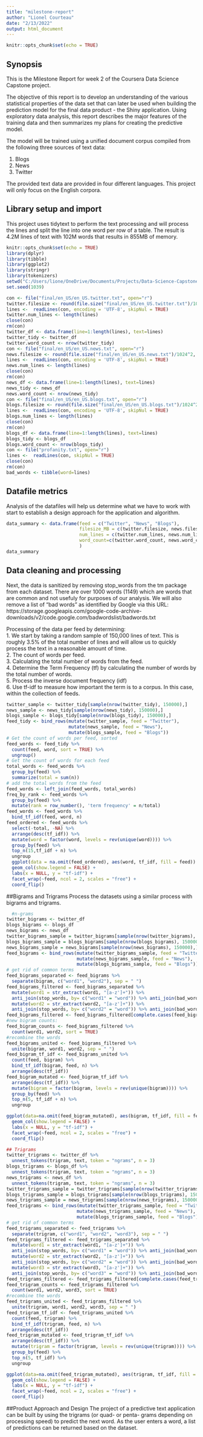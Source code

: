 ---
title: "milestone-report"
author: "Lionel Courteau"
date: "2/13/2022"
output: html_document
---

```{r setup, include=FALSE}
knitr::opts_chunk$set(echo = TRUE)
```

## Synopsis

This is the Milestone Report for week 2 of the Coursera Data Science Capstone
project.

The objective of this report is to develop an understanding of the various
statistical properties of the data set that can later be used when building the
prediction model for the final data product - the Shiny application. Using 
exploratory data analysis, this report describes the major features of the
training data and then summarizes my plans for creating the predictive model.

The model will be trained using a unified document corpus compiled from the
following three sources of text data:

1. Blogs
2. News
3. Twitter

The provided text data are provided in four different languages. This project
will only focus on the English corpora.

## Library setup and import
This project uses tidytext to perform the text processing and will process the lines and split the line into one word per row of a table.  The result is 4.2M lines of text with 102M words that results in 855MB of memory.

```{r setup, include=FALSE}
knitr::opts_chunk$set(echo = TRUE)
library(dplyr)
library(tibble)
library(ggplot2)
library(stringr)
library(tokenizers)
setwd("C:/Users/lione/OneDrive/Documents/Projects/Data-Science-Capstone")
set.seed(1039)
```
```{r, echo=FALSE}
con <- file("final/en_US/en_US.twitter.txt", open="r")
twitter.filesize <- round(file.size("final/en_US/en_US.twitter.txt")/1024^2, digits=2)
lines <-  readLines(con, encoding = 'UTF-8', skipNul = TRUE)
twitter.num_lines <- length(lines)
close(con)
rm(con)
twitter_df <- data.frame(line=1:length(lines), text=lines)
twitter_tidy <- twitter_df 
twitter.word_count <- nrow(twitter_tidy)
con <- file("final/en_US/en_US.news.txt", open="r")
news.filesize <- round(file.size("final/en_US/en_US.news.txt")/1024^2, digits=2)
lines <-  readLines(con, encoding = 'UTF-8', skipNul = TRUE)
news.num_lines <- length(lines)
close(con)
rm(con)
news_df <- data.frame(line=1:length(lines), text=lines)
news_tidy <- news_df 
news.word_count <- nrow(news_tidy)
con <- file("final/en_US/en_US.blogs.txt", open="r")
blogs.filesize <- round(file.size("final/en_US/en_US.blogs.txt")/1024^2, digits=2)
lines <-  readLines(con, encoding = 'UTF-8', skipNul = TRUE)
blogs.num_lines <- length(lines)
close(con)
rm(con)
blogs_df <- data.frame(line=1:length(lines), text=lines)
blogs_tidy <- blogs_df 
blogs.word_count <- nrow(blogs_tidy)
con <- file("profanity.txt", open="r")
lines <-  readLines(con, skipNul = TRUE)
close(con)
rm(con)
bad_words <- tibble(word=lines)
```
## Datafile metrics
Analysis of the datafiles will help us determine what we have to work with start to establish a design approach for the application and algorithm.

```{r, echo=TRUE}
data_summary <- data.frame(feed = c("Twitter", "News", "Blogs"), 
                           filesize_MB = c(twitter.filesize, news.filesize, blogs.filesize),
                           num_lines = c(twitter.num_lines, news.num_lines, blogs.num_lines),
                           word_count=c(twitter.word_count, news.word_count, blogs.word_count)
                           )
data_summary
```

## Data cleaning and processing
Next, the data is sanitized by removing stop_words from the tm package from each dataset.
There are over 1000 words (1149) which are words that are common and not usefuly for purposes of our analysis.  We will also remove a list of "bad words" as identified by Google via this URL:
https://storage.googleapis.com/google-code-archive-downloads/v2/code.google.com/badwordslist/badwords.txt

Processing of the data per feed by determining:<br>
1. We start by taking a random sample of 150,000 lines of text.  This is roughly 3.5% of the total number of lines and will allow us to quickly process the text in a reasonable amount of time.<br>
2. The count of words per feed.<br>
3. Calculating the total number of words from the feed.<br>
4. Determine the Term Frequency (tf) by calculating the number of words by the total number of words.<br>
5. Process the inverse document frequency (idf)<br>
6. Use tf-idf to measure how important the term is to a corpus.  In this case, within the collection of feeds.<br>

```{r, echo=TRUE, message=FALSE}
twitter_sample <- twitter_tidy[sample(nrow(twitter_tidy), 150000),]
news_sample <- news_tidy[sample(nrow(news_tidy), 150000),]
blogs_sample <- blogs_tidy[sample(nrow(blogs_tidy), 150000),]
feed_tidy <- bind_rows(mutate(twitter_sample, feed = "Twitter"),
                       mutate(news_sample, feed = "News"),
                       mutate(blogs_sample, feed = "Blogs"))
# Get the count of words per feed, sorted
feed_words <- feed_tidy %>%
  count(feed, word, sort = TRUE) %>%
  ungroup()
# Get the count of words for each feed
total_words <- feed_words %>%
  group_by(feed) %>%
  summarize(total = sum(n))
# add the total words from the feed
feed_words <- left_join(feed_words, total_words) 
freq_by_rank <- feed_words %>%
  group_by(feed) %>% 
  mutate(rank = row_number(), 'term frequency' = n/total)
feed_words <- feed_words %>% 
  bind_tf_idf(feed, word, n)
feed_ordered <- feed_words %>% 
  select(-total, -NA) %>%
  arrange(desc(tf_idf)) %>%
  mutate(word = factor(word, levels = rev(unique(word)))) %>%
  group_by(feed) %>%
  top_n(15,tf_idf + n) %>%
  ungroup
  ggplot(data = na.omit(feed_ordered), aes(word, tf_idf, fill = feed)) +
  geom_col(show.legend = FALSE) + 
  labs(x = NULL, y = "tf-idf") + 
  facet_wrap(~feed, ncol = 2, scales = "free") + 
  coord_flip()
```

##Bigrams and Trigrams
Process the datasets using a similar process with bigrams and trigrams.

```{r, echo=FALSE, message=FALSE}  
  #n-grams
twitter_bigrams <- twitter_df 
blogs_bigrams <- blogs_df 
news_bigrams <- news_df 
twitter_bigrams_sample = twitter_bigrams[sample(nrow(twitter_bigrams), 150000),]
blogs_bigrams_sample = blogs_bigrams[sample(nrow(blogs_bigrams), 150000),]
news_bigrams_sample = news_bigrams[sample(nrow(news_bigrams), 150000),]
feed_bigrams <- bind_rows(mutate(twitter_bigrams_sample, feed = "Twitter"),
                          mutate(news_bigrams_sample, feed = "News"),
                          mutate(blogs_bigrams_sample, feed = "Blogs"))
# get rid of common terms
feed_bigrams_separated <- feed_bigrams %>%
  separate(bigram, c("word1", "word2"), sep = " ")
feed_bigrams_filtered <- feed_bigrams_separated %>%
  mutate(word1 = str_extract(word1, "[a-z']+")) %>% 
  anti_join(stop_words, by= c("word1" = "word")) %>% anti_join(bad_words, by = c("word1" = "word")) %>%
  mutate(word2 = str_extract(word2, "[a-z']+")) %>% 
  anti_join(stop_words, by= c("word2" = "word")) %>% anti_join(bad_words, by = c("word2" = "word"))
feed_bigrams_filtered <- feed_bigrams_filtered[complete.cases(feed_bigrams_filtered),]
#new bigram counts:
feed_bigram_counts <- feed_bigrams_filtered %>%
  count(word1, word2, sort = TRUE)
#recombine the words
feed_bigrams_united <- feed_bigrams_filtered %>%
  unite(bigram, word1, word2, sep = " ")
feed_bigram_tf_idf <- feed_bigrams_united %>%
  count(feed, bigram) %>%
  bind_tf_idf(bigram, feed, n) %>%
  arrange(desc(tf_idf))
feed_bigram_mutated <- feed_bigram_tf_idf %>%
  arrange(desc(tf_idf)) %>%
  mutate(bigram = factor(bigram, levels = rev(unique(bigram)))) %>%
  group_by(feed) %>% 
  top_n(5, tf_idf + n) %>%
  ungroup
```

```{r, echo=TRUE, message=FALSE}
ggplot(data=na.omit(feed_bigram_mutated), aes(bigram, tf_idf, fill = feed)) + 
  geom_col(show.legend = FALSE) + 
  labs(x = NULL, y = "tf-idf") + 
  facet_wrap(~feed, ncol = 2, scales = "free") + 
  coord_flip()
```

```{r, echo=FALSE, message=FALSE}  
## Trigrams
twitter_trigrams <- twitter_df %>%
  unnest_tokens(trigram, text, token = "ngrams", n = 3)
blogs_trigrams <- blogs_df %>%
  unnest_tokens(trigram, text, token = "ngrams", n = 3)
news_trigrams <- news_df %>%
  unnest_tokens(trigram, text, token = "ngrams", n = 3)
twitter_trigrams_sample = twitter_trigrams[sample(nrow(twitter_trigrams), 150000),]
blogs_trigrams_sample = blogs_trigrams[sample(nrow(blogs_trigrams), 150000),]
news_trigrams_sample = news_trigrams[sample(nrow(news_trigrams), 150000),]
feed_trigrams <- bind_rows(mutate(twitter_trigrams_sample, feed = "Twitter"),
                          mutate(news_trigrams_sample, feed = "News"),
                          mutate(blogs_trigrams_sample, feed = "Blogs"))
# get rid of common terms
feed_trigrams_separated <- feed_trigrams %>%
  separate(trigram, c("word1", "word2", "word3"), sep = " ")
feed_trigrams_filtered <- feed_trigrams_separated %>%
  mutate(word1 = str_extract(word1, "[a-z']+")) %>% 
  anti_join(stop_words, by= c("word1" = "word")) %>% anti_join(bad_words, by = c("word1" = "word")) %>%
  mutate(word2 = str_extract(word2, "[a-z']+")) %>% 
  anti_join(stop_words, by= c("word2" = "word")) %>% anti_join(bad_words, by = c("word2" = "word")) %>%
  mutate(word3 = str_extract(word3, "[a-z']+")) %>% 
  anti_join(stop_words, by= c("word3" = "word")) %>% anti_join(bad_words, by = c("word3" = "word"))
feed_trigrams_filtered <- feed_trigrams_filtered[complete.cases(feed_trigrams_filtered),]
feed_trigram_counts <- feed_trigrams_filtered %>%
  count(word1, word2, word3, sort = TRUE)
#recombine the words
feed_trigrams_united <- feed_trigrams_filtered %>%
  unite(trigram, word1, word2, word3, sep = " ")
feed_trigram_tf_idf <- feed_trigrams_united %>%
  count(feed, trigram) %>%
  bind_tf_idf(trigram, feed, n) %>%
  arrange(desc(tf_idf))
feed_trigram_mutated <- feed_trigram_tf_idf %>%
  arrange(desc(tf_idf)) %>%
  mutate(trigram = factor(trigram, levels = rev(unique(trigram)))) %>%
  group_by(feed) %>% 
  top_n(5, tf_idf) %>%
  ungroup
```

```{r, echo=TRUE, message=FALSE}
ggplot(data=na.omit(feed_trigram_mutated), aes(trigram, tf_idf, fill = feed)) + 
  geom_col(show.legend = FALSE) + 
  labs(x = NULL, y = "tf-idf") + 
  facet_wrap(~feed, ncol = 2, scales = "free") + 
  coord_flip()
```

##Product Approach and Design
The project of a predictive text application can be built by using the trigrams (or quad- or penta- grams depending on processing speed) to predict the next word.  As the user enters a word, a list of predictions can be returned based on the dataset.